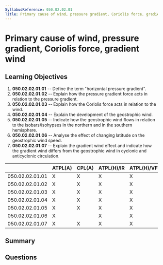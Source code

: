 ```yaml
---
SyllabusReference: 050.02.02.01
Title: Primary cause of wind, pressure gradient, Coriolis force, gradient wind
---
```


# Primary cause of wind, pressure gradient, Coriolis force, gradient wind

## Learning Objectives

1. **050.02.02.01.01** -- Define the term "horizontal pressure gradient".
2. **050.02.02.01.02** -- Explain how the pressure gradient force acts in relation
   to the pressure gradient.
3. **050.02.02.01.03** -- Explain how the Coriolis force acts in relation to the
   wind.
4. **050.02.02.01.04** -- Explain the development of the geostrophic wind.
5. **050.02.02.01.05** -- Indicate how the geostrophic wind flows in relation to
   the isobars/isohypses in the northern and in the southern hemisphere.
6. **050.02.02.01.06** -- Analyse the effect of changing latitude on the
   geostrophic wind speed.
7. **050.02.02.01.07** -- Explain the gradient wind effect and indicate how the
   gradient wind differs from the geostrophic wind in cyclonic and anticyclonic
   circulation.

|                 | ATPL(A) | CPL(A) | ATPL(H)/IR | ATPL(H)/VFR | CPL(H) | IR  | CBIR(A) |
| --------------- | ------- | ------ | ---------- | ----------- | ------ | --- | ------- |
| 050.02.02.01.01 | X       | X      | X          | X           | X      | X   | X       |
| 050.02.02.01.02 | X       | X      | X          | X           | X      | X   | X       |
| 050.02.02.01.03 | X       | X      | X          | X           | X      | X   | X       |
| 050.02.02.01.04 | X       | X      | X          | X           | X      | X   | X       |
| 050.02.02.01.05 | X       | X      | X          | X           | X      | X   | X       |
| 050.02.02.01.06 | X       |        | X          | X           |        |     |         |
| 050.02.02.01.07 | X       | X      | X          | X           | X      | X   |         |

## Summary

## Questions
